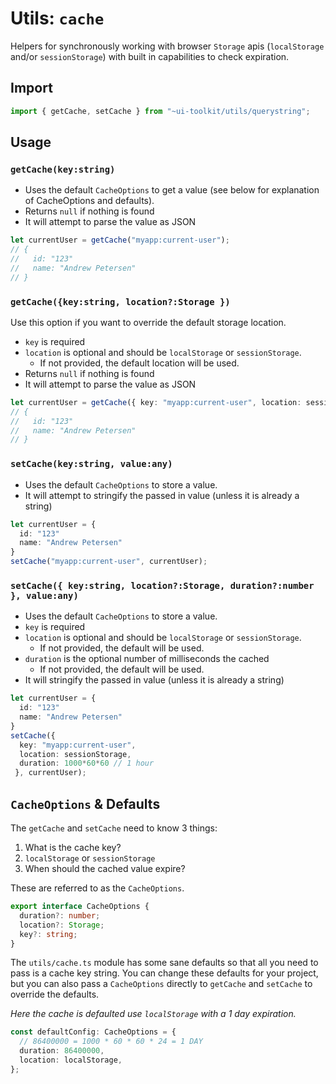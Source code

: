 
<Meta title="Utils/cache" />

# Utils: `cache`

Helpers for synchronously working with browser `Storage` apis (`localStorage` and/or `sessionStorage`) with built in capabilities to check expiration.

## Import

```js
import { getCache, setCache } from "~ui-toolkit/utils/querystring";
```

## Usage

### `getCache(key:string)`

- Uses the default `CacheOptions` to get a value (see below for explanation of CacheOptions and defaults).
- Returns `null` if nothing is found
- It will attempt to parse the value as JSON

```ts
let currentUser = getCache("myapp:current-user");
// {
//   id: "123"
//   name: "Andrew Petersen"
// }
```

### `getCache({key:string, location?:Storage })`

Use this option if you want to override the default storage location.

- `key` is required
- `location` is optional and should be `localStorage` or `sessionStorage`.
  - If not provided, the default location will be used.
- Returns `null` if nothing is found
- It will attempt to parse the value as JSON

```ts
let currentUser = getCache({ key: "myapp:current-user", location: sessionStorage });
// {
//   id: "123"
//   name: "Andrew Petersen"
// }
```

### `setCache(key:string, value:any)`

- Uses the default `CacheOptions` to store a value.
- It will attempt to stringify the passed in value (unless it is already a string)

```ts
let currentUser = {
  id: "123"
  name: "Andrew Petersen"
}
setCache("myapp:current-user", currentUser);
```

### `setCache({ key:string, location?:Storage, duration?:number }, value:any)`

- Uses the default `CacheOptions` to store a value.
- `key` is required
- `location` is optional and should be `localStorage` or `sessionStorage`.
  - If not provided, the default will be used.
- `duration` is the optional number of milliseconds the cached
  - If not provided, the default will be used.
- It will stringify the passed in value (unless it is already a string)

```ts
let currentUser = {
  id: "123"
  name: "Andrew Petersen"
}
setCache({
  key: "myapp:current-user",
  location: sessionStorage,
  duration: 1000*60*60 // 1 hour
 }, currentUser);
```

## `CacheOptions` & Defaults

The `getCache` and `setCache` need to know 3 things:

1. What is the cache key?
2. `localStorage` or `sessionStorage`
3. When should the cached value expire?

These are referred to as the `CacheOptions`.

```ts
export interface CacheOptions {
  duration?: number;
  location?: Storage;
  key?: string;
}
```

The `utils/cache.ts` module has some sane defaults
so that all you need to pass is a cache key string. You can change these defaults
for your project, but you can also pass a `CacheOptions` directly to `getCache`
and `setCache` to override the defaults.

_Here the cache is defaulted use `localStorage` with a 1 day expiration._

```ts
const defaultConfig: CacheOptions = {
  // 86400000 = 1000 * 60 * 60 * 24 = 1 DAY
  duration: 86400000,
  location: localStorage,
};
```
